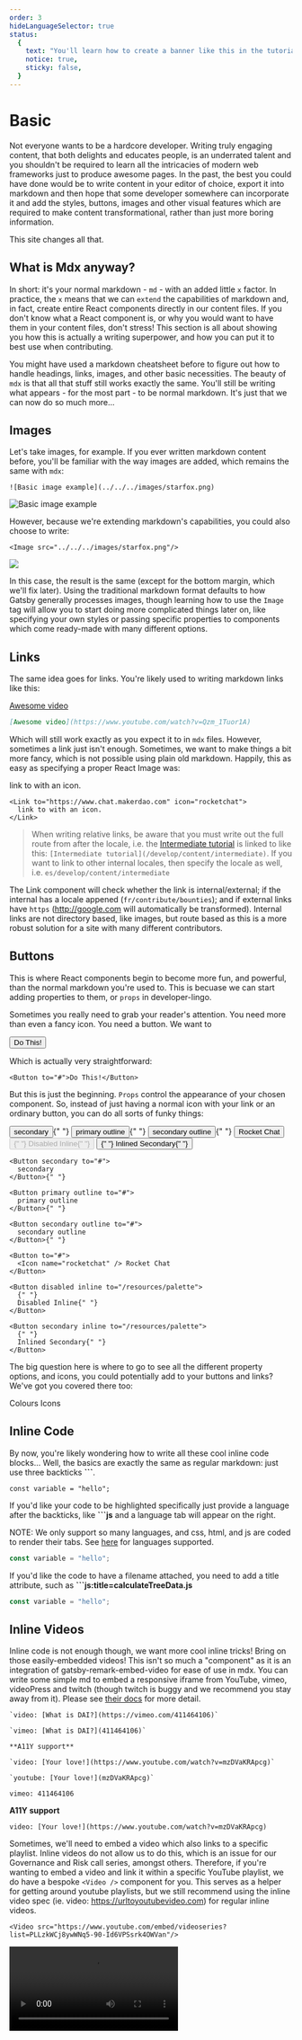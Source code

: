 ```yaml
---
order: 3
hideLanguageSelector: true
status:
  {
    text: "You'll learn how to create a banner like this in the tutorial below!",
    notice: true,
    sticky: false,
  }
---
```


# Basic

Not everyone wants to be a hardcore developer. Writing truly engaging content,
that both delights and educates people, is an underrated talent and you
shouldn't be required to learn all the intricacies of modern web frameworks
just to produce awesome pages. In the past, the best you could have done
would be to write content in your editor of choice, export it into markdown
and then hope that some developer somewhere can incorporate it and add the styles,
buttons, images and other visual features which are required to make content transformational,
rather than just more boring information.

This site changes all that.

## What is Mdx anyway?

In short: it's your normal markdown - `md` - with an added little `x` factor.
In practice, the `x` means that we can `extend` the capabilities of markdown
and, in fact, create entire React components directly in our content files. If you
don't know what a React component is, or why you would want to have them in your
content files, don't stress! This section is all about showing you how this is
actually a writing superpower, and how you can put it to best use when contributing.

You might have used a markdown cheatsheet
before to figure out how to handle headings, links, images, and other basic necessities.
The beauty of `mdx` is that all that stuff still works exactly the same. You'll still be
writing what appears - for the most part - to be normal markdown. It's just that
we can now do so much more...

## Images

Let's take images, for example. If you ever written markdown content before, you'll be
familiar with the way images are added, which remains the same with `mdx`:

```md:title=basic-image.mdx
![Basic image example](../../../images/starfox.png)
```

![Basic image example](../../../images/starfox.png)

However, because we're extending markdown's capabilities, you could also choose to write:

```md:title=react-image.mdx
<Image src="../../../images/starfox.png"/>
```

<Image src="../../../images/starfox.png" />

In this case, the result is the same (except for the bottom margin, which we'll fix later).
Using the traditional markdown format defaults to how Gatsby generally processes images,
though learning how to use the `Image` tag will allow you to start doing more complicated
things later on, like specifying your own styles or passing specific properties to components
which come ready-made with many different options.

## Links

The same idea goes for links. You're likely used to writing markdown links like this:

[Awesome video](https://www.youtube.com/watch?v=Qzm_1Tuor1A)

```md:title=basic-link.md
[Awesome video](https://www.youtube.com/watch?v=Qzm_1Tuor1A)
```

Which will still work exactly as you expect it to in `mdx` files. However, sometimes a link
just isn't enough. Sometimes, we want to make things a bit more fancy, which is not possible
using plain old markdown. Happily, this as easy as specifying a proper React Image was:

<Link to="https://www.chat.makerdao.com" icon="rocketchat">
  link to with an icon.
</Link>

```mdx:title=react-link.mdx
<Link to="https://www.chat.makerdao.com" icon="rocketchat">
  link to with an icon.
</Link>
```

> When writing relative links, be aware that you must write out the full route from after the locale,
> i.e. the [Intermediate tutorial](/develop/content/intermediate) is linked to like this: `[Intermediate tutorial](/develop/content/intermediate)`.
> If you want to link to other internal locales, then specify the locale as well, i.e. `es/develop/content/intermediate`

The Link component will check whether the link is internal/external;
if the internal has a locale appened (`fr/contribute/bounties`); and if external links have `https`
(http://google.com will automatically be transformed). Internal links are not directory based, like images,
but route based as this is a more robust solution for a site with many different contributors.

## Buttons

This is where React components begin to become more fun, and powerful, than the normal
markdown you're used to. This is becuase we can start adding properties to them,
or `props` in developer-lingo.

Sometimes you really need to grab your reader's attention. You need more than even a fancy
icon. You need a button. We want to

<Button to="#">Do This!</Button>

Which is actually very straightforward:

```mdx:title=basic-button.mdx
<Button to="#">Do This!</Button>
```

But this is just the beginning. `Props` control the appearance of your chosen component. So, instead
of just having a normal icon with your link or an ordinary button, you can do all sorts of funky things:

<Button secondary to="#">
  secondary
</Button>{" "}

<Button primary outline to="#">
  primary outline
</Button>{" "}

<Button secondary outline to="#">
  secondary outline
</Button>{" "}

<Button to="#">
  <Icon name="rocketchat" /> Rocket Chat
</Button>

<Button disabled inline to="/resources/palette">
  {" "}
  Disabled Inline{" "}
</Button>

<Button secondary inline to="/resources/palette">
  {" "}
  Inlined Secondary{" "}
</Button>

```md:title=advanced-buttons.mdx
<Button secondary to="#">
  secondary
</Button>{" "}

<Button primary outline to="#">
  primary outline
</Button>{" "}

<Button secondary outline to="#">
  secondary outline
</Button>{" "}

<Button to="#">
  <Icon name="rocketchat" /> Rocket Chat
</Button>

<Button disabled inline to="/resources/palette">
  {" "}
  Disabled Inline{" "}
</Button>

<Button secondary inline to="/resources/palette">
  {" "}
  Inlined Secondary{" "}
</Button>
```

The big question here is where to go to see all the different property options, and icons, you could
potentially add to your buttons and links? We've got you covered there too:

<Link to={"https://design-system.mkr-js-prod.now.sh/"} icon={"eye"}>
  Colours
</Link>

<Link to={"https://design-system.mkr-js-prod.now.sh/"} icon={"dai"}>
  Icons
</Link>

## Inline Code

By now, you're likely wondering how to write all these cool inline code blocks...
Well, the basics are exactly the same as regular markdown: just use three backticks **\```**.

```
const variable = "hello";
```

If you'd like your code to be highlighted specifically just provide a language after the backticks, like **\```js**
and a language tab will appear on the right.

NOTE: We only support so many languages, and css, html, and js are coded to render their tabs.
See [here](https://github.com/FormidableLabs/prism-react-renderer/blob/master/src/vendor/prism/includeLangs.js) for languages supported.

```js
const variable = "hello";
```

If you'd like the code to have a filename attached, you need to add a title attribute, such as
**\```js:title=calculateTreeData.js**

```js:title=calculateTreeData.js
const variable = "hello";
```

## Inline Videos

Inline code is not enough though, we want more cool inline tricks! Bring on those easily-embedded videos! This
isn't so much a "component" as it is an integration of gatsby-remark-embed-video for ease of use in mdx. You
can write some simple md to embed a responsive iframe from YouTube, vimeo, videoPress and twitch (though twitch is buggy
and we recommend you stay away from it). Please see [their docs](https://www.gatsbyjs.org/packages/gatsby-remark-embed-video/?=remark-embed) for more detail.

```md:embed-video.mdx
`video: [What is DAI?](https://vimeo.com/411464106)`

`vimeo: [What is DAI?](411464106)`

**A11Y support**

`video: [Your love!](https://www.youtube.com/watch?v=mzDVaKRApcg)`

`youtube: [Your love!](mzDVaKRApcg)`
```

`vimeo: 411464106`

**A11Y support**

`video: [Your love!](https://www.youtube.com/watch?v=mzDVaKRApcg)`

Sometimes, we'll need to embed a video which also links to a specific playlist. Inline videos do not allow
us to do this, which is an issue for our Governance and Risk call series, amongst others. Therefore, if you're
wanting to embed a video and link it within a specific YouTube playlist, we do have a bespoke `<Video />` component for you.
This serves as a helper for getting around youtube playlists, but we still recommend using the inline video spec
(ie. video: https://urltoyoutubevideo.com) for regular inline videos.

```md:title=video-playlist.mdx
<Video src="https://www.youtube.com/embed/videoseries?list=PLLzkWCj8ywWNq5-90-Id6VPSsrk4OWVan"/>
```

<Video src="https://www.youtube.com/embed/videoseries?list=PLLzkWCj8ywWNq5-90-Id6VPSsrk4OWVan" />

> NOTE: Embedding a youtube video from a specific playlist requires that you use a url with
> **videoseries?list=**, NOT **playlist?=**. See [here](https://support.google.com/youtube/answer/171780?hl=en) for more info.

## Callouts and CTAs

OK, so now we can handle images, links, buttons, and inline code - all of which will make our content really pop
and we didn't have to ask a single developer to add anything to our work. What a relief... The last
basic tool we want to introduce you to, before moving on to more detailed use of React components, is the
Callout. Sometimes, you don't want the user to take action - you just need to draw attention to a very
specific and important part of your content - a note or summary or key takeaway. We've got you covered.

<Callout icon>

This is a callout with the (default) primary style and the default "warning" icon from dai-ui-icons!

</Callout>

<Callout icon="search" secondary>

This is a callout with the (specified) secondary style and the "search' icon from dai-ui-icons!

</Callout>

In addition to callouts, we can do Calls To Action. CTAs are really just good-looking green boxes to be
used as shorthand when you want to draw attention to a particular piece of content. They do not change if
you pass them any props. Callouts are fully fleshed out and they support icons.
So, if you want colors and icons, use a Callout. If you just want a green box for attention, use a CTA. This
can be achieved either with a `<CTA>` React component tag, or the simply md blockquote syntax, i.e. `>`.

<CTA>

One important note is here is that you must ensure your content is on a separate line, with spaces
in between. This is because of what we call the "Child Rule", which we explain in the next section.

</CTA>

> This is also a shorthand way of creating CTAs.

```mdx:title=callouts.mdx
<Callout icon>

This is a callout with the (default) primary style and the default "warning" icon from dai-ui-icons!

</Callout>

<Callout icon="search" secondary>

This is a callout with the (specified) secondary style and the "search' icon from dai-ui-icons!

</Callout>

<CTA>

Important note!

</CTA>

> This is also an important note!
```

## Status Banners

At various stages in our docs, we need to be able to show the Status of a given project or process. This
requires something slightly different from either a Callout or a CTA, so we have the `<StatusBanner>` component
which comes replete with flexible color props and a bunch of other cool features for the enterprising writer.

<StatusBanner sticky>

**This will stick with us until the end...**

</StatusBanner>

```md:title=status-banners.mdx
<StatusBanner>

**You're becoming an mdx expert already! [Much wow](#)**

</StatusBanner>

<StatusBanner warning>

**You're becoming an mdx expert already! [Much wow](#)**

</StatusBanner>
```

<StatusBanner>

**You're becoming an mdx expert already! [Much wow](#)**

</StatusBanner>

<StatusBanner warning>

**You're becoming an mdx expert already! [Much wow](#)**

</StatusBanner>

It gets even better though, because StatusBanner not only give you the ability to control colors and set
your own should you require them. They can also receive the `sticky` prop, which means that they will stick
to the top of the screen as soon as the user scrolls past them, wherever they are in the page.

```md:title=sticky-status.mdx
<StatusBanner sticky>

**This will stick with us until the end...**

</StatusBanner>
```

And that's not all. You can even include a StatusBanner in your file's frontmatter, which means that it will
appear above the breadcrumbs on your page. You can leverage the same options there, defining both its color and
stickiness in the frontmatter itself. The one at the top of this page is defined below:

```md:title=frontmatter-status.mdx
status: {text: "You'll learn how to create a banner like this in the tutorial below!", notice: true, sticky: false}
```

